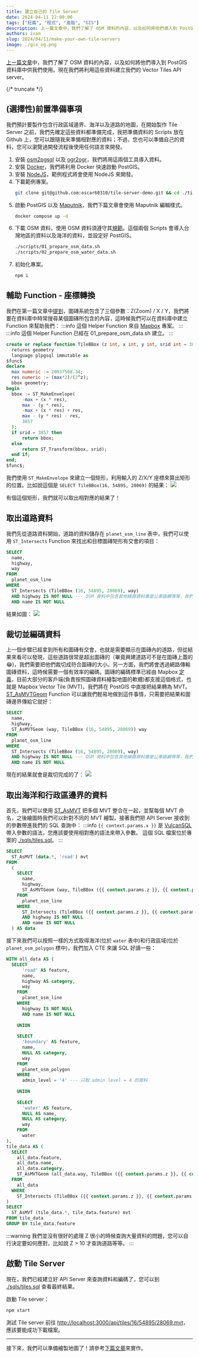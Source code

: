 ```yaml
---
title: 建立自己的 Tile Server
date: 2024-04-11 22:00:00
tags: ["短篇", "程式", "進階", "GIS"]
description: 上一篇文章中，我們了解了 OSM 資料的內容，以及如何將他們導入到 PostGIS 資料庫中供我們使用。現在我們將利用這些資料建立我們的 Vector Tiles API server。
authors: ivan
slug: 2024/04/11/make-your-own-tile-servers
image: ./gis_og.png
---
```

[上一篇文章](../load-osm-data-into-postgis/index.mdx)中，我們了解了 OSM 資料的內容，以及如何將他們導入到 PostGIS 資料庫中供我們使用。現在我們將利用這些資料建立我們的 Vector Tiles API server。


{/* truncate */}

## (選擇性)前置準備事項
我們預計要製作包含行政區域邊界、海洋以及道路的地圖，在開始製作 Tile Server 之前，我們先確定這些資料都準備完成，我把準備資料的 Scripts 放在 Github 上，您可以跟隨我來準備相對應的資料；不過，您也可以準備自己的資料，您可以瀏覽過開發流程後使用任何語言來開發。

1. 安裝 [osm2pgsql](https://osm2pgsql.org/) 以及 [ogr2ogr](https://gdal.org/programs/ogr2ogr.html)，我們將用這兩個工具導入資料。
2. 安裝 [Docker](https://www.docker.com/products/docker-desktop/)，我們將利用 Docker 快速啟動 PostGIS。
3. 安裝 [NodeJS](https://nodejs.org/en)，範例程式將會使用 NodeJS 來開發。
4. 下載範例專案。
    ```bash
    git clone git@github.com:oscar60310/tile-server-demo.git && cd ./tile-server-demo
    ```
5. 啟動 PostGIS 以及 [Maputnik](https://github.com/maplibre/maputnik)，我們下篇文章會使用 Maputnik 編輯樣式。
    ```bash
    docker compose up -d
    ```
6. 下載 OSM 資料，使用 OSM 資料須遵守其[規範](https://www.openstreetmap.org/copyright)。這個兩個 Scripts 會導入台灣地區的資料以及海洋的資料，並設定好 PostGIS。
    ```bash
    ./scripts/01_prepare_osm_data.sh
    ./scripts/02_prepare_osm_water_data.sh
    ```
7. 初始化專案。
    ```bash
    npm i
    ```

## 輔助 Function - 座標轉換
我們在第一篇文章中[提到](../how-web-maps-work/index.mdx#%E5%9C%96%E7%A3%9A%E7%B3%BB%E7%B5%B1)，圖磚系統包含了三個參數：Z(Zoom) / X / Y，我們將要在資料庫中時常搜尋某個圖磚所包含的內容，這時候我們可以在資料庫中建立 Function 來幫助我們：
:::info
這個 Helper Function 來自 [Mapbox](https://github.com/mapbox/postgis-vt-util/blob/master/src/TileBBox.sql) 專案。
:::
:::info
這個 Helper Function 已經在 01_prepare_osm_data.sh 建立。
:::

```sql
create or replace function TileBBox (z int, x int, y int, srid int = 3857)
  returns geometry
  language plpgsql immutable as
$func$
declare
  max numeric := 20037508.34;
  res numeric := (max*2)/(2^z);
  bbox geometry;
begin
  bbox := ST_MakeEnvelope(
      -max + (x * res),
      max - (y * res),
      -max + (x * res) + res,
      max - (y * res) - res,
      3857
  );
  if srid = 3857 then
      return bbox;
  else
      return ST_Transform(bbox, srid);
  end if;
end;
$func$;
```
我們使用 `ST_MakeEnvelope` 來建立一個矩形，利用輸入的 Z/X/Y 座標來算出矩形的位置。比如說這個是 `SELECT TileBBox(16, 54895, 28069)` 的結果：
![](bbox.png)

有個這個矩形，我們就可以取出相對應的結果了！

## 取出道路資料
我們先從道路資料開始，道路的資料儲存在 `planet_osm_line` 表中，我們可以使用 `ST_Intersects` Function 來找出和目標圖磚矩形有交會的項目：

```sql
SELECT
  name,
  highway,
  way
FROM
  planet_osm_line
WHERE
  ST_Intersects (TileBBox (16, 54895, 28069), way)
  AND highway IS NOT NULL --- OSM 資料中包含其他線路資料像是公車路網等等，我們暫時不需要他們。
  AND name IS NOT NULL
```
結果如圖：
![](./road-1.png)

## 裁切並編碼資料
上一個步驟已經拿到所有和圖磚有交會，也就是需要顯示在圖磚內的道路，但從結果來看可以發現，這些道路很常是超出圖磚的（畢竟興建道路可不是在圖磚上蓋的😂)，我們需要把他們裁切成符合圖磚的大小。另一方面，我們將會透過網路傳輸圖磚資料，這時候需要一個有效率的編碼，圖磚的編碼標準已經由 Mapbox [定義](https://github.com/mapbox/vector-tile-spec)，目前大部分的客戶端(負責按照圖磚資料繪製地圖的軟體)都支援這個格式，也就是 Mapbox Vector Tile (MVT)，我們將在 PostGIS 中直接把結果轉為 MVT。
[ST_AsMVTGeom](https://postgis.net/docs/ST_AsMVTGeom.html) Function 可以讓我們輕易地做到這件事情，只需要把結果和圖磚邊界傳給它就好：

```sql
SELECT
  name,
  highway,
  ST_AsMVTGeom (way, TileBBox (16, 54895, 28069)) way
FROM
  planet_osm_line
WHERE
  ST_Intersects (TileBBox (16, 54895, 28069), way)
  AND highway IS NOT NULL --- OSM 資料中包含其他線路資料像是公車路網等等，我們暫時不需要他們。
  AND name IS NOT NULL
```

現在的結果就會是裁切完成的了：
![](./road-2.png)

## 取出海洋和行政區邊界的資料
首先，我們可以使用 [ST_AsMVT](https://postgis.net/docs/ST_AsMVT.html) 把多個 MVT 整合在一起，並幫每個 MVT 命名，之後繪圖時我們可以針對不同的 MVT 繪製。接著我們把 API Server 接收到的參數帶進我們的 SQL 查詢中：
:::info
`{{ context.params.x }}` 是 [VulcanSQL](https://vulcansql.com/) 帶入參數的語法，您應該要使用相對應的語法來帶入參數。
這個 SQL 檔案位於專案的 [./sqls/tiles.sql](https://github.com/oscar60310/tile-server-demo/blob/main/sqls/tiles.sql)。
:::

```sql
SELECT
  ST_AsMVT (data.*, 'road') mvt
FROM
  (
    SELECT
      name,
      highway,
      ST_AsMVTGeom (way, TileBBox ({{ context.params.z }}, {{ context.params.x }}, {{ context.params.y }}), 4096, 256, true) way
    FROM
      planet_osm_line
    WHERE
      ST_Intersects (TileBBox ({{ context.params.z }}, {{ context.params.x }}, {{ context.params.y }}), way)
      AND highway IS NOT NULL
      AND name IS NOT NULL
  ) AS data
```
接下來我們可以按照一樣的方式取得海洋(位於 `water` 表中)和行政區域(位於 `planet_osm_polygon` 標中)，我們加入 CTE 來讓 SQL 好讀一些：
```sql
WITH all_data AS (
  SELECT
      'road' AS feature,
      name,
      highway AS category,
      way
    FROM
      planet_osm_line
    WHERE
      highway IS NOT NULL
      AND name IS NOT NULL
    
    UNION
    
    SELECT
      'boundary' AS feature,
      name,
      NULL AS category,
      way
    FROM
      planet_osm_polygon
    WHERE
      admin_level = '4' --- 只取 admin level = 4 的資料
    
    UNION
    
    SELECT
      'water' AS feature,
      NULL AS name,
      NULL AS category,
      way
    FROM
      water
),
tile_data AS (
  SELECT 
    all_data.feature,
    all_data.name,
    all_data.category,
    ST_AsMVTGeom (all_data.way, TileBBox ({{ context.params.z }}, {{ context.params.x }}, {{ context.params.y }})) way
  FROM
    all_data
  WHERE
    ST_Intersects (TileBBox ({{ context.params.z }}, {{ context.params.x }}, {{ context.params.y }}), all_data.way)
)
SELECT
  ST_AsMVT (tile_data.*, tile_data.feature) mvt
FROM tile_data
GROUP BY tile_data.feature
```
:::warning
我們並沒有很好的處理 Z 很小的時候查詢大量資料的問題，您可以自行決定要如何應對，比如說 Z > 10 才查詢道路等等。
:::

## 啟動 Tile Server
現在，我們已經建立好 API Server 來查詢資料和編碼了，您可以到 [./sqls/tiles.sql](https://github.com/oscar60310/tile-server-demo/blob/main/sqls/tiles.sql) 查看最終結果。

啟動 Tile server：
```bash
npm start
```

測試 Tile server
前往 [http://localhost:3000/api/tiles/16/54895/28069.mvt](http://localhost:3000/api/tiles/16/54895/28069.mvt)，應該要能成功下載檔案。

------
接下來，我們可以準備繪製地圖了！請參考[下篇文章](../render-mvt/index.mdx)來實作。 


<GisSeries />

